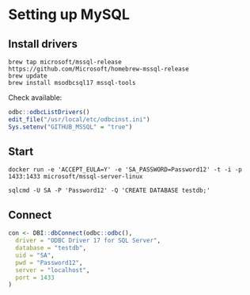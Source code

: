 <!--
%\VignetteEngine{knitr}
%\VignetteIndexEntry{MySQL setup}
-->

# Setting up MySQL

## Install drivers

```
brew tap microsoft/mssql-release https://github.com/Microsoft/homebrew-mssql-release
brew update
brew install msodbcsql17 mssql-tools
```

Check available:

```r
odbc::odbcListDrivers()
edit_file("/usr/local/etc/odbcinst.ini")
Sys.setenv("GITHUB_MSSQL" = "true")
```

## Start

```
docker run -e 'ACCEPT_EULA=Y' -e 'SA_PASSWORD=Password12' -t -i -p 1433:1433 microsoft/mssql-server-linux

sqlcmd -U SA -P 'Password12' -Q 'CREATE DATABASE testdb;'
```

## Connect

```r
con <- DBI::dbConnect(odbc::odbc(),
  driver = "ODBC Driver 17 for SQL Server",
  database = "testdb",
  uid = "SA",
  pwd = "Password12",
  server = "localhost",
  port = 1433
)
```
